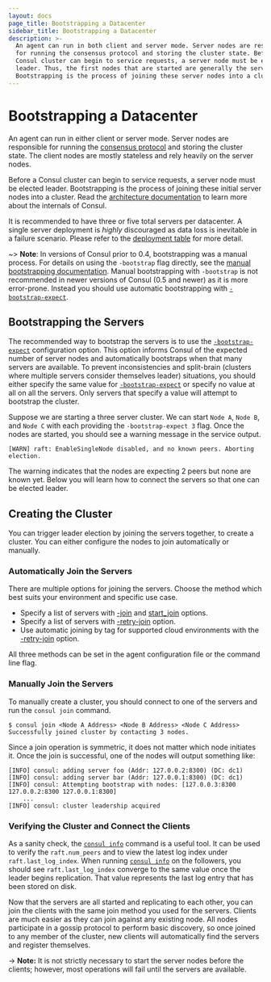 ```yaml
---
layout: docs
page_title: Bootstrapping a Datacenter
sidebar_title: Bootstrapping a Datacenter
description: >-
  An agent can run in both client and server mode. Server nodes are responsible
  for running the consensus protocol and storing the cluster state. Before a
  Consul cluster can begin to service requests, a server node must be elected
  leader. Thus, the first nodes that are started are generally the server nodes.
  Bootstrapping is the process of joining these server nodes into a cluster.
---
```


# Bootstrapping a Datacenter

An agent can run in either client or server mode. Server nodes are responsible for running the
[consensus protocol](/docs/internals/consensus) and storing the cluster state.
The client nodes are mostly stateless and rely heavily on the server nodes.

Before a Consul cluster can begin to service requests,
a server node must be elected leader. Bootstrapping is the process
of joining these initial server nodes into a cluster. Read the
[architecture documentation](/docs/internals/architecture) to learn more about
the internals of Consul.

It is recommended to have three or five total servers per datacenter. A single server deployment is _highly_ discouraged
as data loss is inevitable in a failure scenario. Please refer to the
[deployment table](/docs/internals/consensus#deployment-table) for more detail.

~> **Note**: In versions of Consul prior to 0.4, bootstrapping was a manual process. For details on using the `-bootstrap` flag directly, see the
[manual bootstrapping documentation](/docs/install/bootstrapping#manually-join-the-servers).
Manual bootstrapping with `-bootstrap` is not recommended in
newer versions of Consul (0.5 and newer) as it is more error-prone.
Instead you should use automatic bootstrapping
with [`-bootstrap-expect`](/docs/agent/options#_bootstrap_expect).

## Bootstrapping the Servers

The recommended way to bootstrap the servers is to use the [`-bootstrap-expect`](/docs/agent/options#_bootstrap_expect)
configuration option. This option informs Consul of the expected number of
server nodes and automatically bootstraps when that many servers are available. To prevent
inconsistencies and split-brain (clusters where multiple servers consider
themselves leader) situations, you should either specify the same value for
[`-bootstrap-expect`](/docs/agent/options#_bootstrap_expect)
or specify no value at all on all the servers. Only servers that specify a value will attempt to bootstrap the cluster.

Suppose we are starting a three server cluster. We can start `Node A`, `Node B`, and `Node C` with each
providing the `-bootstrap-expect 3` flag. Once the nodes are started, you should see a warning message in the service output.

```text
[WARN] raft: EnableSingleNode disabled, and no known peers. Aborting election.
```

The warning indicates that the nodes are expecting 2 peers but none are known yet. Below you will learn how to connect the servers so that one can be
elected leader.

## Creating the Cluster

You can trigger leader election by joining the servers together, to create a cluster. You can either configure the nodes to join automatically or manually.

### Automatically Join the Servers

There are multiple options for joining the servers. Choose the method which best suits your environment and specific use case.

- Specify a list of servers with
  [-join](/docs/agent/options#_join) and
  [start_join](/docs/agent/options#start_join)
  options.
- Specify a list of servers with [-retry-join](/docs/agent/options#_retry_join) option.
- Use automatic joining by tag for supported cloud environments with the [-retry-join](/docs/agent/options#_retry_join) option.

All three methods can be set in the agent configuration file or
the command line flag.

### Manually Join the Servers

To manually create a cluster, you should connect to one of the servers
and run the `consul join` command.

```shell
$ consul join <Node A Address> <Node B Address> <Node C Address>
Successfully joined cluster by contacting 3 nodes.
```

Since a join operation is symmetric, it does not matter which node initiates it. Once the join is successful, one of the nodes will output something like:

```text
[INFO] consul: adding server foo (Addr: 127.0.0.2:8300) (DC: dc1)
[INFO] consul: adding server bar (Addr: 127.0.0.1:8300) (DC: dc1)
[INFO] consul: Attempting bootstrap with nodes: [127.0.0.3:8300 127.0.0.2:8300 127.0.0.1:8300]
    ...
[INFO] consul: cluster leadership acquired
```

### Verifying the Cluster and Connect the Clients

As a sanity check, the [`consul info`](/docs/commands/info) command
is a useful tool. It can be used to verify the `raft.num_peers`
and to view the latest log index under `raft.last_log_index`. When
running [`consul info`](/docs/commands/info) on the followers, you
should see `raft.last_log_index` converge to the same value once the
leader begins replication. That value represents the last log entry that
has been stored on disk.

Now that the servers are all started and replicating to each other, you can
join the clients with the same join method you used for the servers.
Clients are much easier as they can join against any existing node. All nodes participate in a gossip
protocol to perform basic discovery, so once joined to any member of the
cluster, new clients will automatically find the servers and register
themselves.

-> **Note:** It is not strictly necessary to start the server nodes before the clients; however, most operations will fail until the servers are available.
